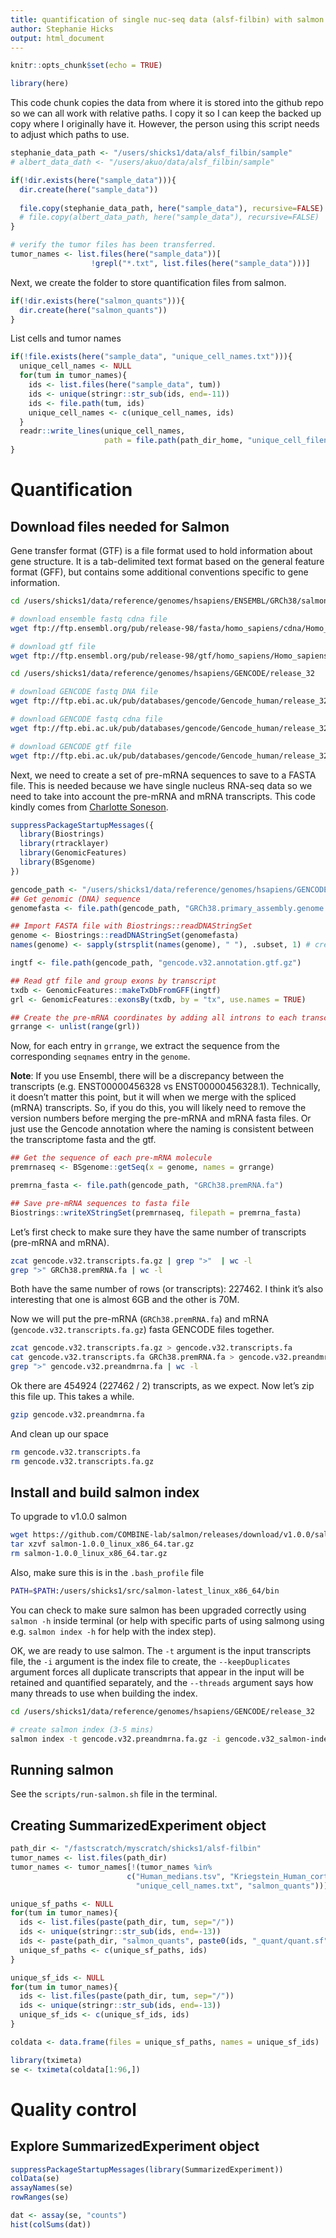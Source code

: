 ```yaml
---
title: quantification of single nuc-seq data (alsf-filbin) with salmon 
author: Stephanie Hicks
output: html_document
---
```


```r
knitr::opts_chunk$set(echo = TRUE)
```

```r
library(here)
```

This code chunk copies the data from where it is stored into the github repo so we can all work with relative paths. 
I copy it so I can keep the backed up copy where I originally have it. 
However, the person using this script needs to adjust which paths to use. 
```r
stephanie_data_path <- "/users/shicks1/data/alsf_filbin/sample"
# albert_data_dath <- "/users/akuo/data/alsf_filbin/sample"

if(!dir.exists(here("sample_data"))){
  dir.create(here("sample_data"))
  
  file.copy(stephanie_data_path, here("sample_data"), recursive=FALSE)
  # file.copy(albert_data_path, here("sample_data"), recursive=FALSE)
}

# verify the tumor files has been transferred. 
tumor_names <- list.files(here("sample_data"))[
                  !grepl("*.txt", list.files(here("sample_data")))]
```

Next, we create the folder to store quantification files from salmon.  
```r
if(!dir.exists(here("salmon_quants"))){
  dir.create(here("salmon_quants"))
}
```

List cells and tumor names 

```r
if(!file.exists(here("sample_data", "unique_cell_names.txt"))){
  unique_cell_names <- NULL
  for(tum in tumor_names){
    ids <- list.files(here("sample_data", tum))
    ids <- unique(stringr::str_sub(ids, end=-11))
    ids <- file.path(tum, ids)
    unique_cell_names <- c(unique_cell_names, ids)
  }
  readr::write_lines(unique_cell_names,
                     path = file.path(path_dir_home, "unique_cell_filenames.txt"))
}
```

# Quantification 

## Download files needed for Salmon

Gene transfer format (GTF) is a file format used to hold information 
about gene structure. It is a tab-delimited text format based on
the general feature format (GFF), but contains some additional 
conventions specific to gene information.

```bash
cd /users/shicks1/data/reference/genomes/hsapiens/ENSEMBL/GRCh38/salmon

# download ensemble fastq cdna file 
wget ftp://ftp.ensembl.org/pub/release-98/fasta/homo_sapiens/cdna/Homo_sapiens.GRCh38.cdna.all.fa.gz

# download gtf file
wget ftp://ftp.ensembl.org/pub/release-98/gtf/homo_sapiens/Homo_sapiens.GRCh38.98.gtf.gz
```

```bash
cd /users/shicks1/data/reference/genomes/hsapiens/GENCODE/release_32

# download GENCODE fastq DNA file 
wget ftp://ftp.ebi.ac.uk/pub/databases/gencode/Gencode_human/release_32/GRCh38.primary_assembly.genome.fa.gz

# download GENCODE fastq cdna file 
wget ftp://ftp.ebi.ac.uk/pub/databases/gencode/Gencode_human/release_32/gencode.v32.transcripts.fa.gz

# download GENCODE gtf file 
wget ftp://ftp.ebi.ac.uk/pub/databases/gencode/Gencode_human/release_32/gencode.v32.annotation.gtf.gz
```

Next, we need to create a set of pre-mRNA sequences to 
save to a FASTA file. This is needed because we have 
single nucleus RNA-seq data so we need to take into account 
the pre-mRNA and mRNA transcripts. This code kindly comes from 
[Charlotte Soneson](https://csoneson.github.io).

```r
suppressPackageStartupMessages({
  library(Biostrings)
  library(rtracklayer)
  library(GenomicFeatures)
  library(BSgenome)
})

gencode_path <- "/users/shicks1/data/reference/genomes/hsapiens/GENCODE/release_32"
## Get genomic (DNA) sequence
genomefasta <- file.path(gencode_path, "GRCh38.primary_assembly.genome.fa.gz")

## Import FASTA file with Biostrings::readDNAStringSet
genome <- Biostrings::readDNAStringSet(genomefasta)
names(genome) <- sapply(strsplit(names(genome), " "), .subset, 1) # creates chr1, etc

ingtf <- file.path(gencode_path, "gencode.v32.annotation.gtf.gz")

## Read gtf file and group exons by transcript
txdb <- GenomicFeatures::makeTxDbFromGFF(ingtf)
grl <- GenomicFeatures::exonsBy(txdb, by = "tx", use.names = TRUE)

## Create the pre-mRNA coordinates by adding all introns to each transcript
grrange <- unlist(range(grl))
```

Now, for each entry in `grrange`, we extract the sequence from the 
corresponding `seqnames` entry in the `genome`. 

**Note**: If you use Ensembl, there will be a discrepancy between the 
transcripts (e.g. ENST00000456328 vs ENST00000456328.1). Technically, it doesn't 
matter this point, but it will when we merge with the spliced (mRNA) 
transcripts. So, if you do this, you will likely need to remove the version
numbers before merging the pre-mRNA and mRNA fasta files. Or just use the 
Gencode annotation where the naming is consistent between the 
transcriptome fasta and the gtf.

```r
## Get the sequence of each pre-mRNA molecule
premrnaseq <- BSgenome::getSeq(x = genome, names = grrange)

premrna_fasta <- file.path(gencode_path, "GRCh38.premRNA.fa")

## Save pre-mRNA sequences to fasta file 
Biostrings::writeXStringSet(premrnaseq, filepath = premrna_fasta)
```

Let's first check to make sure they have the same number of transcripts 
(pre-mRNA and mRNA). 
```bash
zcat gencode.v32.transcripts.fa.gz | grep ">"  | wc -l
grep ">" GRCh38.premRNA.fa | wc -l
```

Both have the same number of rows (or transcripts): 227462. I think 
it's also interesting that one is almost 6GB and the other is 70M. 

Now we will put the pre-mRNA (`GRCh38.premRNA.fa`) and 
mRNA (`gencode.v32.transcripts.fa.gz`) fasta GENCODE files together. 

```bash
zcat gencode.v32.transcripts.fa.gz > gencode.v32.transcripts.fa
cat gencode.v32.transcripts.fa GRCh38.premRNA.fa > gencode.v32.preandmrna.fa
grep ">" gencode.v32.preandmrna.fa | wc -l
```


Ok there are 454924 (227462 / 2) transcripts, as we expect. Now let's 
zip this file up. This takes a while. 

```bash
gzip gencode.v32.preandmrna.fa
```

And clean up our space 
```bash
rm gencode.v32.transcripts.fa
rm gencode.v32.transcripts.fa.gz
```

## Install and build salmon index 

To upgrade to v1.0.0 salmon
```bash
wget https://github.com/COMBINE-lab/salmon/releases/download/v1.0.0/salmon-1.0.0_linux_x86_64.tar.gz
tar xzvf salmon-1.0.0_linux_x86_64.tar.gz
rm salmon-1.0.0_linux_x86_64.tar.gz
```

Also, make sure this is in the `.bash_profile` file
```bash
PATH=$PATH:/users/shicks1/src/salmon-latest_linux_x86_64/bin
```

You can check to make sure salmon has been upgraded correctly 
using `salmon -h` inside terminal (or help with specific parts of using 
salmong using e.g. `salmon index -h` for help with the index step). 

OK, we are ready to use salmon. The `-t` argument is the input transcripts file, 
the `-i` argument is the index file to create, the `--keepDuplicates` argument
forces  all duplicate transcripts that appear in the input will 
be retained and quantified separately, and the `--threads` argument says how 
many threads to use when building the index. 

```bash
cd /users/shicks1/data/reference/genomes/hsapiens/GENCODE/release_32

# create salmon index (3-5 mins)
salmon index -t gencode.v32.preandmrna.fa.gz -i gencode.v32_salmon-index-v1.0.0 --threads 4
```

## Running salmon 

See the `scripts/run-salmon.sh` file in the terminal. 

## Creating SummarizedExperiment object

```r
path_dir <- "/fastscratch/myscratch/shicks1/alsf-filbin"
tumor_names <- list.files(path_dir)
tumor_names <- tumor_names[!(tumor_names %in% 
                          c("Human_medians.tsv", "Kriegstein_Human_cortex", 
                            "unique_cell_names.txt", "salmon_quants"))]

unique_sf_paths <- NULL
for(tum in tumor_names){
  ids <- list.files(paste(path_dir, tum, sep="/"))
  ids <- unique(stringr::str_sub(ids, end=-13))
  ids <- paste(path_dir, "salmon_quants", paste0(ids, "_quant/quant.sf"), sep="/")
  unique_sf_paths <- c(unique_sf_paths, ids)
}

unique_sf_ids <- NULL
for(tum in tumor_names){
  ids <- list.files(paste(path_dir, tum, sep="/"))
  ids <- unique(stringr::str_sub(ids, end=-13))
  unique_sf_ids <- c(unique_sf_ids, ids)
}

coldata <- data.frame(files = unique_sf_paths, names = unique_sf_ids)

```

```r
library(tximeta)
se <- tximeta(coldata[1:96,])
```


# Quality control 

## Explore SummarizedExperiment object

```r
suppressPackageStartupMessages(library(SummarizedExperiment))
colData(se)
assayNames(se)
rowRanges(se)
```

```r
dat <- assay(se, "counts")
hist(colSums(dat))
```